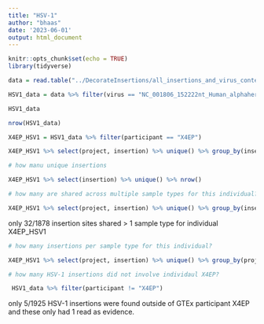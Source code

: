 ```yaml
---
title: "HSV-1"
author: "bhaas"
date: '2023-06-01'
output: html_document
---
```


```r
knitr::opts_chunk$set(echo = TRUE)
library(tidyverse)
```

```r

data = read.table("../DecorateInsertions/all_insertions_and_virus_content_merged.FILTERED.Decorated.tsv", header=T, sep="\t", stringsAsFactors = F)

```



```r
HSV1_data = data %>% filter(virus == "NC_001806_152222nt_Human_alphaherpesvirus_1")

HSV1_data
```


```r
nrow(HSV1_data)

```



```r

X4EP_HSV1 = HSV1_data %>% filter(participant == "X4EP") 

```


```r

X4EP_HSV1 %>% select(project, insertion) %>% unique() %>% group_by(insertion) %>% tally() %>% arrange(desc(n))

```


```r
# how manu unique insertions

X4EP_HSV1 %>% select(insertion) %>% unique() %>% nrow()

```

```r
# how many are shared across multiple sample types for this individual?

X4EP_HSV1 %>% select(project, insertion) %>% unique() %>% group_by(insertion) %>% tally() %>% filter(n>1) %>% nrow()

```

only 32/1878 insertion sites shared > 1 sample type for individual X4EP_HSV1

```r
# how many insertions per sample type for this individual?

X4EP_HSV1 %>% select(project, insertion) %>% unique() %>% group_by(project) %>% tally() %>% arrange(desc(n))


```

```r
# how many HSV-1 insertions did not involve individaul X4EP?

 HSV1_data %>% filter(participant != "X4EP") 

```

only 5/1925 HSV-1 insertions were found outside of GTEx participant X4EP and these only had 1 read as evidence.




